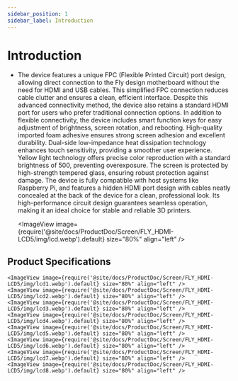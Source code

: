 ```yaml
---
sidebar_position: 1
sidebar_label: Introduction
---
```




# Introduction

* The device features a unique FPC (Flexible Printed Circuit) port design, allowing direct connection to the Fly design motherboard without the need for HDMI and USB cables. This simplified FPC connection reduces cable clutter and ensures a clean, efficient interface. Despite this advanced connectivity method, the device also retains a standard HDMI port for users who prefer traditional connection options.
In addition to flexible connectivity, the device includes smart function keys for easy adjustment of brightness, screen rotation, and rebooting. High-quality imported foam adhesive ensures strong screen adhesion and excellent durability. Dual-side low-impedance heat dissipation technology enhances touch sensitivity, providing a smoother user experience. Yellow light technology offers precise color reproduction with a standard brightness of 500, preventing overexposure. The screen is protected by high-strength tempered glass, ensuring robust protection against damage.
The device is fully compatible with host systems like Raspberry Pi, and features a hidden HDMI port design with cables neatly concealed at the back of the device for a clean, professional look. Its high-performance circuit design guarantees seamless operation, making it an ideal choice for stable and reliable 3D printers.

    <ImageView image={require('@site/docs/ProductDoc/Screen/FLY_HDMI-LCD5/img/lcd.webp').default} size="80%" align="left" />

## Product Specifications
    <ImageView image={require('@site/docs/ProductDoc/Screen/FLY_HDMI-LCD5/img/lcd1.webp').default} size="80%" align="left" />
    <ImageView image={require('@site/docs/ProductDoc/Screen/FLY_HDMI-LCD5/img/lcd2.webp').default} size="80%" align="left" />
    <ImageView image={require('@site/docs/ProductDoc/Screen/FLY_HDMI-LCD5/img/lcd3.webp').default} size="80%" align="left" />
    <ImageView image={require('@site/docs/ProductDoc/Screen/FLY_HDMI-LCD5/img/lcd4.webp').default} size="80%" align="left" />
    <ImageView image={require('@site/docs/ProductDoc/Screen/FLY_HDMI-LCD5/img/lcd5.webp').default} size="80%" align="left" />
    <ImageView image={require('@site/docs/ProductDoc/Screen/FLY_HDMI-LCD5/img/lcd6.webp').default} size="80%" align="left" />
    <ImageView image={require('@site/docs/ProductDoc/Screen/FLY_HDMI-LCD5/img/lcd7.webp').default} size="80%" align="left" />
    <ImageView image={require('@site/docs/ProductDoc/Screen/FLY_HDMI-LCD5/img/lcd8.webp').default} size="80%" align="left" />